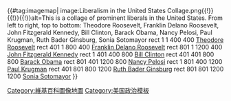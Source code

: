 {{#tag:imagemap|
image:Liberalism in the United States Collage.png{{!}}{{{1|250px}}}{{!}}{{{location|center}}}{{!}}alt=This is a collage of prominent liberals in the United States. From left to right, top to bottom: Theodore Roosevelt, Franklin Delano Roosevelt, John Fitzgerald Kennedy, Bill Clinton, Barack Obama, Nancy Pelosi, Paul Krugman, Ruth Bader Ginsburg, Sonia Sotomayor
rect 1 1 400 400 [[Theodore Roosevelt]]
rect 401 1 800 400 [[Franklin Delano Roosevelt]]
rect 801 1 1200 400 [[John Fitzgerald Kennedy]]
rect 1 401 400 800 [[Bill Clinton]]
rect 401 401 800 800 [[Barack Obama]]
rect 801 401 1200 800 [[Nancy Pelosi]]
rect 1 801 400 1200 [[Paul Krugman]]
rect 401 801 800 1200 [[Ruth Bader Ginsburg]]
rect 801 801 1200 1200 [[Sonia Sotomayor]]
}}<noinclude>
{{documentation|content=
Usage: <code><nowiki>{{Imagemap American liberals|</nowiki></code>''size''<code><nowiki>}}</nowiki></code>

Example: <code><nowiki>{{Imagemap American liberals|200px}}</nowiki></code>

The default size is 250px.

This template uses [[:mw:Extension:ImageMap]].
}}
[[Category:維基百科圖像地圖]]
[[Category:美国政治模板]]
</noinclude>
